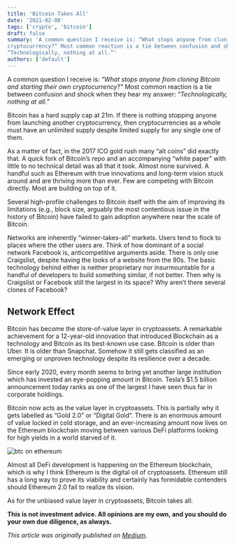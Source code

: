 ```yaml
---
title: 'Bitcoin Takes All'
date: '2021-02-08'
tags: ['crypto', 'bitcoin']
draft: false
summary: 'A common question I receive is: “What stops anyone from cloning Bitcoin and starting their own
cryptocurrency?“ Most common reaction is a tie between confusion and shock when they hear my answer:
“Technologically, nothing at all.”'
authors: ['default']
---
```


A common question I receive is: _“What stops anyone from cloning Bitcoin and starting their own cryptocurrency?“_
Most common reaction is a tie between confusion and shock when they hear my answer: _“Technologically, nothing at all.”_

Bitcoin has a hard supply cap at 21m. If there is nothing stopping anyone from launching another cryptocurrency,
then cryptocurrencies as a whole must have an unlimited supply despite limited supply for any single one of them.

As a matter of fact, in the 2017 ICO gold rush many “alt coins” did exactly that. A quick fork of Bitcoin’s repo
and an accompanying “white paper” with little to no technical detail was all that it took. Almost none survived. A
handful such as Ethereum with true innovations and long-term vision stuck around and are thriving more than ever.
Few are competing with Bitcoin directly. Most are building on top of it.

Several high-profile challenges to Bitcoin itself with the aim of improving its limitations (e.g., block size,
arguably the most contentious issue in the history of Bitcoin) have failed to gain adoption anywhere near the scale
of Bitcoin.

Networks are inherently “winner-takes-all” markets. Users tend to flock to places where the other users are. Think
of how dominant of a social network Facebook is, anticompetitive arguments aside. There is only one Craigslist,
despite having the looks of a website from the 90s. The basic technology behind either is neither proprietary nor
insurmountable for a handful of developers to build something similar, if not better. Then why is Craigslist or Facebook still the largest in its space? Why aren’t there several clones of Facebook?

## Network Effect

Bitcoin has become the store-of-value layer in cryptoassets. A remarkable achievement for a 12-year-old innovation
that introduced Blockchain as a technology and Bitcoin as its best-known use case. Bitcoin is older than Uber. It
is older than Snapchat. Somehow it still gets classified as an emerging or unproven technology despite its resilience over a decade.

Since early 2020, every month seems to bring yet another large institution which has invested an eye-popping amount
in Bitcoin. Tesla’s $1.5 billion announcement today ranks as one of the largest I have seen thus far in corporate
holdings.

Bitcoin now acts as the value layer in cryptoassets. This is partially why it gets labelled as “Gold 2.0” or
“Digital Gold”. There is an enormous amount of value locked in cold storage, and an ever-increasing amount now
lives on the Ethereum blockchain moving between various DeFi platforms looking for high yields in a world starved
of it.

![btc on ethereum](/static/images/2021_02_btc_on_ethereum.png)

Almost all DeFi development is happening on the Ethereum blockchain, which is why I think Ethereum is the digital
oil of cryptoassets. Ethereum still has a long way to prove its viability and certainly has formidable contenders should Ethereum 2.0 fail to realize its vision.

As for the unbiased value layer in cryptoassets, Bitcoin takes all.

**This is not investment advice. All opinions are my own, and you should do your own due diligence, as always.**

_This article was originally published on [Medium](https://kavehtehrani.medium.com/bitcoin-takes-all-2986d12cf79c)_.


